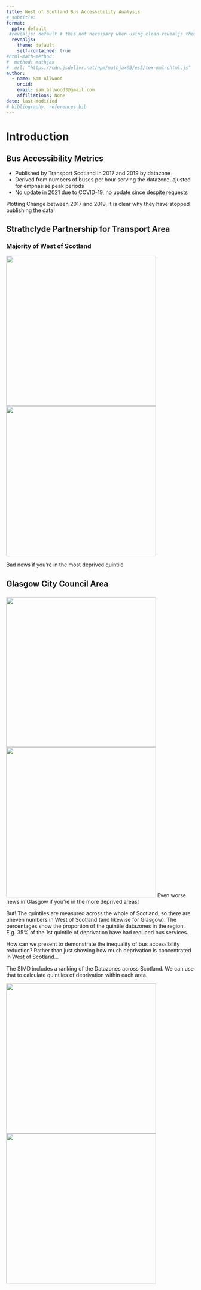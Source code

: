 ```yaml
---
title: West of Scotland Bus Accessibility Analysis
# subtitle: 
format: 
  pptx: default
 #revealjs: default # this not necessary when using clean-revealjs theme
  revealjs: 
    theme: default
    self-contained: true
#html-math-method:
#  method: mathjax
#  url: "https://cdn.jsdelivr.net/npm/mathjax@3/es5/tex-mml-chtml.js"
author:
  - name: Sam Allwood
    orcid: 
    email: sam.allwood3@gmail.com
    affiliations: None
date: last-modified
# bibliography: references.bib
---
```


# Introduction

## Bus Accessibility Metrics {auto-animate="true"}

- Published by Transport Scotland in 2017 and 2019 by datazone
- Derived from numbers of buses per hour serving the datazone, ajusted for emphasise peak periods
- No update in 2021 due to COVID-19, no update since despite requests

Plotting Change between 2017 and 2019, it is clear why they have stopped publishing the data!

## Strathclyde Partnership for Transport Area
### Majority of West of Scotland
![](data/Bus_Access_SPT.jpeg){.absolute top="170" left="30" width="400" height="400"}
![](data/Bus_Access_SIMD_SPT.jpeg){.absolute top="500" left="450" width="400" height="400"}

Bad news if you're in the most deprived quintile

## Glasgow City Council Area
### 
![](data/Bus_Access_GCC.jpeg){.absolute top="170" left="30" width="400" height="400"}
![](data/Bus_Access_SIMD_GCC.jpeg){.absolute top="500" left="450" width="400" height="400"}
Even worse news in Glasgow if you're in the more deprived areas!

But! The quintiles are measured across the whole of Scotland, so there are uneven numbers in West of Scotland
(and likewise for Glasgow). The percentages show the proportion of the quintile datazones in the region. 
E.g. 35% of the 1st quintile of deprivation have had reduced bus services. 

How can we present to demonstrate the inequality of bus accessibility reduction? 
Rather than just showing how much deprivation is concentrated in West of Scotland...

The SIMD includes a ranking of the Datazones across Scotland. We can use that to calculate
quintiles of deprivation within each area. 

![](data/Bus_Access_SIMD_SPT_local.jpeg){.absolute top="170" left="30" width="400" height="400"}
![](data/Bus_Access_SIMD_GCC_local.jpeg){.absolute top="500" left="450" width="400" height="400"}

